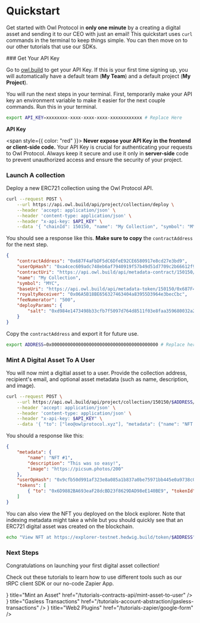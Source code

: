 
# Quickstart

Get started with Owl Protocol in **only one minute** by a creating a digital asset and sending it to our CEO with just an email! This quickstart uses `curl` commands in the terminal to keep things simple. You can then move on to our other tutorials that use our SDKs.

<Steps>
### Get Your API Key

Go to [owl.build](https://owl.build) to get your API Key. If this is your first time signing up, you will automatically have a default team (**My Team**) and a default project (**My Project**).


<Screenshot src={projectApiKey} alt="projectApiKey" />

You will run the next steps in your terminal. First, temporarily make your API key an environment variable to make it easier for the next couple commands. Run this in your terminal.

```bash copy showLineNumbers
export API_KEY=xxxxxxxx-xxxx-xxxx-xxxx-xxxxxxxxxxxx # Replace Here
```

<Callout type="warning" >

**API Key**

<span style={{ color: "red" }}>
    **Never expose your API Key in the frontend or client-side code.**
</span>
Your API Key is crucial for authenticating your requests to Owl Protocol. Always
keep it secure and use it only in **server-side** code to prevent unauthorized access
and ensure the security of your project.
<br />

</Callout>

### Launch A collection

Deploy a new ERC721 collection using the Owl Protocol API.

```bash copy showLineNumbers
curl --request POST \
    --url https://api.owl.build/api/project/collection/deploy \
    --header 'accept: application/json' \
    --header 'content-type: application/json' \
    --header "x-api-key: $API_KEY" \
    --data '{ "chainId": 150150, "name": "My Collection", "symbol": "MYC" }'
```

You should see a response like this. **Make sure to copy** the `contractAddress` for the next step.

```json
{
    "contractAddress": "0x687F4aFbDF5dC6DfeE92CE6580917e8cd27e3bd9",
    "userOpHash": "0xa4cec609adc748eb6af7940919f57b49d51d7709c2b66612f99374a1b4cda630",
    "contractUri": "https://api.owl.build/api/metadata-contract/150150/0x687F4aFbDF5dC6DfeE92CE6580917e8cd27e3bd9",
    "name": "My Collection",
    "symbol": "MYC",
    "baseUri": "https://api.owl.build/api/metadata-token/150150/0x687F4aFbDF5dC6DfeE92CE6580917e8cd27e3bd9/",
    "royaltyReceiver": "0x06A5B18BE656327463404a83955D3964e3becCbc",
    "feeNumerator": "500",
    "deployParams": {
        "salt": "0xd984e1473498b33cfb7f5097d764d8511f03e8faa359680032a2bf37c88a1588"
    }
}
```

Copy the `contractAddress` and export it for future use.

```bash copy showLineNumbers
export ADDRESS=0x0000000000000000000000000000000000000000 # Replace here
```

### Mint A Digital Asset To A User

You will now mint a digitial asset to a user. Provide the collection address, recipient's email, and optional asset metadata (such as name, description, and image).

```bash copy showLineNumbers
curl --request POST \
    --url https://api.owl.build/api/project/collection/150150/$ADDRESS/mint-batch/erc721AutoId \
    --header 'accept: application/json' \
    --header 'content-type: application/json' \
    --header "x-api-key: $API_KEY" \
    --data '{ "to": ["leo@owlprotocol.xyz"], "metadata": {"name": "NFT #1", "description": "This was so easy!", "image": "https://picsum.photos/200" } }'
```

You should a response like this:

```json
{
    "metadata": {
        "name": "NFT #1",
        "description": "This was so easy!",
        "image": "https://picsum.photos/200"
    },
    "userOpHash": "0x9cfb50d991af323e8a085a1b837a0be75971bb445e0a9738c0188a68805e45d9",
    "tokens": [
        { "to": "0x6D9882BA693eaF28dcBD23f8629DAD98eE140BE9", "tokenId": "1" }
    ]
}
```

You can also view the NFT you deployed on the block explorer. Note that indexing metadata might take a while but you should quickly see that an ERC721 digital asset was created on the blockchain.

```bash showLineNumbers
echo "View NFT at https://explorer-testnet.hedwig.build/token/$ADDRESS"
```

### Next Steps

Congratulations on launching your first digital asset collection!

Check out these tutorials to learn how to use different tools such as our tRPC client SDK or our no-code Zapier App.

<Cards>
    <Cards.Card
        icon={<ChevronRightIcon />}
        title="Mint an Asset"
        href="/tutorials-contracts-api/mint-asset-to-user"
    />
    <Cards.Card
        icon={<ChevronRightIcon />}
        title="Gasless Transactions"
        href="/tutorials-account-abstraction/gasless-transactions"
    />
    <Cards.Card
        icon={<ChevronRightIcon />}
        title="Web2 Plugins"
        href="/tutorials-zapier/google-form"
    />
</Cards>

</Steps>
